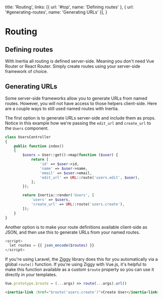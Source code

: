 
  title: 'Routing',
  links: [{ url: '#top', name: 'Defining routes' }, { url: '#generating-routes', name: 'Generating URLs' }],
}

# Routing

## Defining routes

With Inertia all routing is defined server-side. Meaning you don't need Vue Router or React Router. Simply create routes
using your server-side framework of choice.

## Generating URLs

Some server-side frameworks allow you to generate URLs from named routes. However, you will not have access to those
helpers client-side. Here are a couple ways to still used named routes with Inertia.

The first option is to generate URLs server-side and include them as props. Notice in this example how we're passing the
`edit_url` and `create_url` to the `Users` component.

```php
class UsersController
{
    public function index()
    {
        $users = User::get()->map(function ($user) {
            return [
                'id' => $user->id,
                'name' => $user->name,
                'email' => $user->email,
                'edit_url' => URL::route('users.edit', $user),
            ];
        });

        return Inertia::render('Users', [
            'users' => $users,
            'create_url' => URL::route('users.create'),
        ]);
    }
}
```

Another option is to make your route definitions available client-side as JSON, and then use this to generate URLs from
your named routes.

```php
<script>
  let routes = {{ json_encode($routes) }}
</script>
```

If you're using Laravel, the <a href="https://github.com/tightenco/ziggy">Ziggy</a> library does this for you
automatically via a global `route()` function. If you're using Ziggy with Vue.js, it's helpful to make this function
available as a custom `$route` property so you can use it directly in your templates.

```js
Vue.prototype.$route = (...args) => route(...args).url()
```

```html
<inertia-link :href="$route('users.create')">Create User</inertia-link>
```
